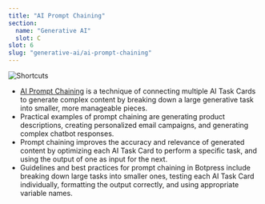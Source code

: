 ```yaml
---
title: "AI Prompt Chaining"
section:
  name: "Generative AI"
  slot: C
slot: 6
slug: "generative-ai/ai-prompt-chaining"
---
```


![Shortcuts](/generative-ai-prompt-cover.png)

- [AI Prompt Chaining](../../toolbox/ai-task/#ai-prompt-chaining) is a technique of connecting multiple AI Task Cards to generate complex content by breaking down a large generative task into smaller, more manageable pieces.
- Practical examples of prompt chaining are generating product descriptions, creating personalized email campaigns, and generating complex chatbot responses.
- Prompt chaining improves the accuracy and relevance of generated content by optimizing each AI Task Card to perform a specific task, and using the output of one as input for the next.
- Guidelines and best practices for prompt chaining in Botpress include breaking down large tasks into smaller ones, testing each AI Task Card individually, formatting the output correctly, and using appropriate variable names.

